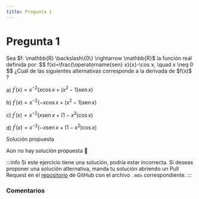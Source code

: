 ```yaml
---
title: Pregunta 1
---
```



# Pregunta 1

<div className="exercise">
Sea $f: \mathbb{R} \backslash\{0\} \rightarrow \mathbb{R}$ la función real definida por:
$$
f(x)=\frac{\operatorname{sen} x}{x}-\cos x, \quad x \neq 0
$$
¿Cuál de las siguientes alternativas corresponde a la derivada de $f(x)$ ?

a) $f^{\prime}(x)=x^{-2}\left(x \cos x+\left(x^2-1\right) \operatorname{sen} x\right)$

b) $f^{\prime}(x)=x^{-2}\left(-x \cos x+\left(x^2-1\right) \operatorname{sen} x\right)$

c) $f^{\prime}(x)=x^{-2}\left(x \operatorname{sen} x+\left(1-x^2\right) \cos x\right)$

d) $f^{\prime}(x)=x^{-2}\left(-x \operatorname{sen} x+\left(1-x^2\right) \cos x\right)$
</div>

<MDXDetails>
<summary>Solución propuesta</summary>

Aún no hay solución propuesta 🥲

:::info
Si este ejercicio tiene una solución, podría estar incorrecta. Si deseas proponer una solución alternativa, manda tu solución abriendo
un Pull Request en el [repositorio](https://github.com/crow-rojas/apuntes-fundamentals/pulls) de GitHub con el archivo
`.mdx` correspondiente.
:::

</MDXDetails>

### Comentarios

<Disqus
  url="https://crow-rojas.github.io/apuntes-fundamentals/docs/mathematics/calculus-1-2-3/exercises/2023-2/p01"
  identifier="docs/mathematics/calculus-1-2-3/exercises/2023-2/p01"
  title="2023-2 Cálculo I, II y III - Pregunta 01"
/>
